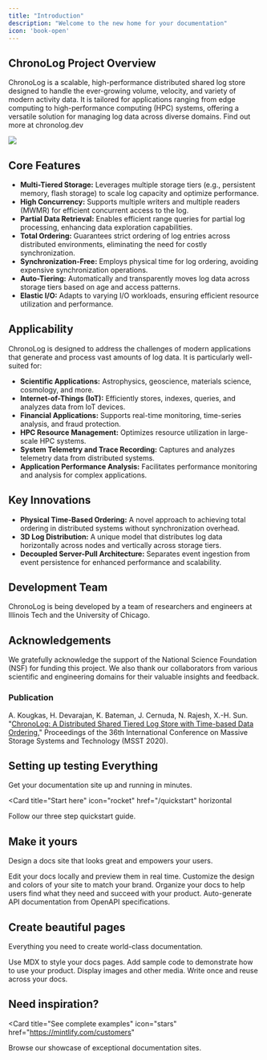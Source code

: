 ```yaml
---
title: "Introduction"
description: "Welcome to the new home for your documentation"
icon: 'book-open'
---
```


## ChronoLog Project Overview
ChronoLog is a scalable, high-performance distributed shared log store designed to handle the ever-growing volume, velocity, and variety of modern activity data. It is tailored for applications ranging from edge computing to high-performance computing (HPC) systems, offering a versatile solution for managing log data across diverse domains. Find out more at chronolog.dev

![](Images/ChronoLogDesign.png)

## Core Features
- **Multi-Tiered Storage:** Leverages multiple storage tiers (e.g., persistent memory, flash storage) to scale log capacity and optimize performance.
- **High Concurrency:** Supports multiple writers and multiple readers (MWMR) for efficient concurrent access to the log.
- **Partial Data Retrieval:** Enables efficient range queries for partial log processing, enhancing data exploration capabilities.
- **Total Ordering:** Guarantees strict ordering of log entries across distributed environments, eliminating the need for costly synchronization.
- **Synchronization-Free:** Employs physical time for log ordering, avoiding expensive synchronization operations.
- **Auto-Tiering:** Automatically and transparently moves log data across storage tiers based on age and access patterns.
- **Elastic I/O:** Adapts to varying I/O workloads, ensuring efficient resource utilization and performance.

## Applicability
ChronoLog is designed to address the challenges of modern applications that generate and process vast amounts of log data. It is particularly well-suited for:
- **Scientific Applications:** Astrophysics, geoscience, materials science, cosmology, and more.
- **Internet-of-Things (IoT):** Efficiently stores, indexes, queries, and analyzes data from IoT devices.
- **Financial Applications:** Supports real-time monitoring, time-series analysis, and fraud protection.
- **HPC Resource Management:** Optimizes resource utilization in large-scale HPC systems.
- **System Telemetry and Trace Recording:** Captures and analyzes telemetry data from distributed systems.
- **Application Performance Analysis:** Facilitates performance monitoring and analysis for complex applications.

## Key Innovations
- **Physical Time-Based Ordering:** A novel approach to achieving total ordering in distributed systems without synchronization overhead.
- **3D Log Distribution:** A unique model that distributes log data horizontally across nodes and vertically across storage tiers.
- **Decoupled Server-Pull Architecture:** Separates event ingestion from event persistence for enhanced performance and scalability.

## Development Team
ChronoLog is being developed by a team of researchers and engineers at Illinois Tech and the University of Chicago.

## Acknowledgements
We gratefully acknowledge the support of the National Science Foundation (NSF) for funding this project. We also thank our collaborators from various scientific and engineering domains for their valuable insights and feedback.

### Publication
A. Kougkas, H. Devarajan, K. Bateman, J. Cernuda, N. Rajesh, X.-H. Sun. "[ChronoLog: A Distributed Shared Tiered Log Store with Time-based Data Ordering](http://www.cs.iit.edu/~scs/testing/scs_website/assets/files/kougkas2020chronolog.pdf)," Proceedings of the 36th International Conference on Massive Storage Systems and Technology (MSST 2020).

## Setting up testing Everything

Get your documentation site up and running in minutes.

<Card
  title="Start here"
  icon="rocket"
  href="/quickstart"
  horizontal
>
  Follow our three step quickstart guide.
</Card>

## Make it yours

Design a docs site that looks great and empowers your users.

<Columns cols={2}>
  <Card
    title="Edit locally"
    icon="pen-to-square"
    href="/development"
  >
    Edit your docs locally and preview them in real time.
  </Card>
  <Card
    title="Customize your site"
    icon="palette"
    href="/essentials/settings"
  >
    Customize the design and colors of your site to match your brand.
  </Card>
    <Card
    title="Set up navigation"
    icon="map"
    href="/essentials/navigation"
  >
    Organize your docs to help users find what they need and succeed with your product.
  </Card>
  <Card
    title="API documentation"
    icon="terminal"
    href="/api-reference/introduction"
  >
    Auto-generate API documentation from OpenAPI specifications.
  </Card>
</Columns>

## Create beautiful pages

Everything you need to create world-class documentation.

<Columns cols={2}>
  <Card
    title="Write with MDX"
    icon="pen-fancy"
    href="/essentials/markdown"
  >
    Use MDX to style your docs pages.
  </Card>
  <Card
    title="Code samples"
    icon="code"
    href="/essentials/code"
  >
    Add sample code to demonstrate how to use your product.
  </Card>
  <Card
    title="Images"
    icon="image"
    href="/essentials/images"
  >
    Display images and other media.
  </Card>
  <Card
    title="Reusable snippets"
    icon="recycle"
    href="/essentials/reusable-snippets"
  >
    Write once and reuse across your docs.
  </Card>
</Columns>

## Need inspiration?

<Card
  title="See complete examples"
  icon="stars"
  href="https://mintlify.com/customers"
>
  Browse our showcase of exceptional documentation sites.
</Card>
